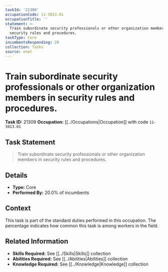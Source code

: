 ```yaml
---
taskId: '21309'
occupationCode: 11-3013.01
occupationTitle: ''
statement: >-
  Train subordinate security professionals or other organization members in
  security rules and procedures.
taskType: Core
incumbentsResponding: 20
collection: Tasks
source: onet
---
```

# Train subordinate security professionals or other organization members in security rules and procedures.

**Task ID:** 21309
**Occupation:** [[../Occupations|Occupation]] with code `11-3013.01`

## Task Statement

> Train subordinate security professionals or other organization members in security rules and procedures.

## Details

- **Type:** Core
- **Performed By:** 20.0% of incumbents

## Context

This task is part of the standard duties performed in this occupation. The percentage indicates how common this task is among workers in the field.

## Related Information

- **Skills Required:** See [[../Skills|Skills]] collection
- **Abilities Required:** See [[../Abilities|Abilities]] collection
- **Knowledge Required:** See [[../Knowledge|Knowledge]] collection
